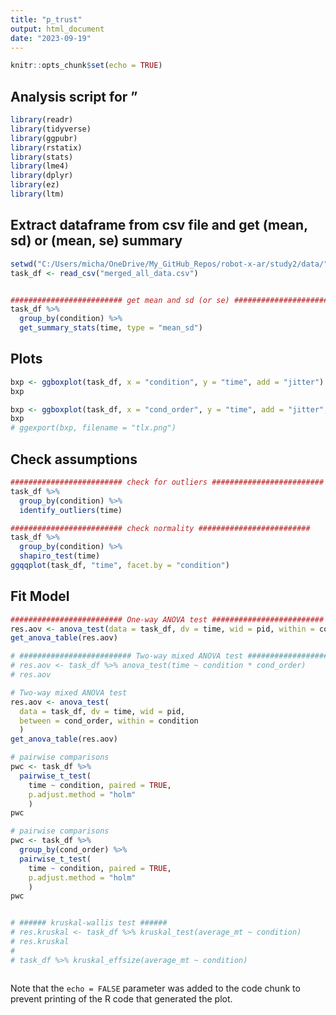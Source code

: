 ```yaml
---
title: "p_trust"
output: html_document
date: "2023-09-19"
---
```


```r
knitr::opts_chunk$set(echo = TRUE)
```

## Analysis script for "

```r
library(readr)
library(tidyverse)
library(ggpubr)
library(rstatix)
library(stats)
library(lme4)
library(dplyr)
library(ez)
library(ltm)
```


## Extract dataframe from csv file and get (mean, sd) or (mean, se) summary

```r

setwd("C:/Users/micha/OneDrive/My_GitHub_Repos/robot-x-ar/study2/data/")
task_df <- read_csv("merged_all_data.csv")


######################### get mean and sd (or se) ######################### 
task_df %>%
  group_by(condition) %>%
  get_summary_stats(time, type = "mean_sd")


```

## Plots

```r

bxp <- ggboxplot(task_df, x = "condition", y = "time", add = "jitter")
bxp

bxp <- ggboxplot(task_df, x = "cond_order", y = "time", add = "jitter", color = "condition")
bxp
# ggexport(bxp, filename = "tlx.png")


```


## Check assumptions

```r

######################### check for outliers ######################### 
task_df %>%
  group_by(condition) %>%
  identify_outliers(time)

######################### check normality ######################### 
task_df %>%
  group_by(condition) %>%
  shapiro_test(time)
ggqqplot(task_df, "time", facet.by = "condition")


```


## Fit Model

```r

######################### One-way ANOVA test #########################  
res.aov <- anova_test(data = task_df, dv = time, wid = pid, within = condition)
get_anova_table(res.aov)

# ######################### Two-way mixed ANOVA test #########################  
# res.aov <- task_df %>% anova_test(time ~ condition * cond_order)
# res.aov

# Two-way mixed ANOVA test
res.aov <- anova_test(
  data = task_df, dv = time, wid = pid,
  between = cond_order, within = condition
  )
get_anova_table(res.aov)

# pairwise comparisons
pwc <- task_df %>%
  pairwise_t_test(
    time ~ condition, paired = TRUE,
    p.adjust.method = "holm"
    )
pwc

# pairwise comparisons
pwc <- task_df %>%
  group_by(cond_order) %>%
  pairwise_t_test(
    time ~ condition, paired = TRUE,
    p.adjust.method = "holm"
    )
pwc


# ###### kruskal-wallis test ######
# res.kruskal <- task_df %>% kruskal_test(average_mt ~ condition)
# res.kruskal
# 
# task_df %>% kruskal_effsize(average_mt ~ condition)



```


Note that the `echo = FALSE` parameter was added to the code chunk to prevent printing of the R code that generated the plot.
